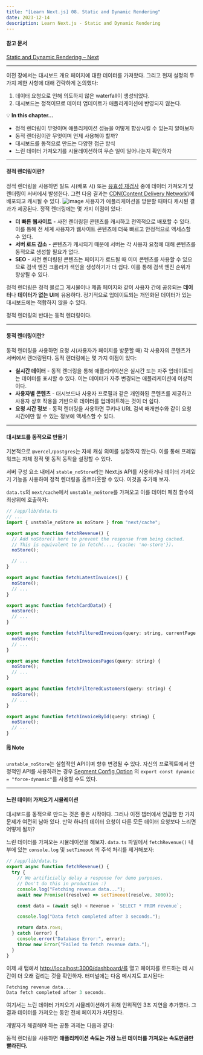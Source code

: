 ```yaml
---
title: "[Learn Next.js] 08. Static and Dynamic Rendering"
date: 2023-12-14
description: Learn Next.js - Static and Dynamic Rendering
---
```


#### 참고 문서

[Static and Dynamic Rendering – Next](https://nextjs.org/learn/dashboard-app/static-and-dynamic-rendering)

---

이전 장에서는 대시보드 개요 페이지에 대한 데이터를 가져왔다. 그리고 현재 설정의 두 가지 제한 사항에 대해 간략하게 논의했다:

1. 데이터 요청으로 인해 의도하지 않은 waterfall이 생성되었다.
2. 대시보드는 정적이므로 데이터 업데이트가 애플리케이션에 반영되지 않는다.

💡 **In this chapter…**

- 정적 렌더링이 무엇이며 애플리케이션 성능을 어떻게 향상시킬 수 있는지 알아보자
- 동적 렌더링이란 무엇이며 언제 사용해야 할까?
- 대시보드를 동적으로 만드는 다양한 접근 방식
- 느린 데이터 가져오기를 시뮬레이션하여 무슨 일이 일어나는지 확인하자

---

#### 정적 렌더링이란?

정적 렌더링을 사용하면 빌드 시(배포 시) 또는 [유효성 재검사](https://nextjs.org/docs/app/building-your-application/data-fetching/fetching-caching-and-revalidating#revalidating-data) 중에 데이터 가져오기 및 렌더링이 서버에서 발생한다. 그런 다음 결과는 [CDN(Content Delivery Network)](https://nextjs.org/docs/app/building-your-application/rendering/server-components#static-rendering-default)에 배포되고 캐시될 수 있다.
![image](https://github.com/tamoimi/tami-dev-blog/assets/100749520/a4867186-b487-4556-a1f7-b3deb677b178)
사용자가 애플리케이션을 방문할 때마다 캐시된 결과가 제공된다. 정적 렌더링에는 몇 가지 이점이 있다:

- **더 빠른 웹사이트** - 사전 렌더링된 콘텐츠를 캐시하고 전역적으로 배포할 수 있다. 이를 통해 전 세계 사용자가 웹사이트 콘텐츠에 더욱 빠르고 안정적으로 액세스할 수 있다.
- **서버 로드 감소** - 콘텐츠가 캐시되기 때문에 서버는 각 사용자 요청에 대해 콘텐츠를 동적으로 생성할 필요가 없다.
- **SEO** - 사전 렌더링된 콘텐츠는 페이지가 로드될 때 이미 콘텐츠를 사용할 수 있으므로 검색 엔진 크롤러가 색인을 생성하기가 더 쉽다. 이를 통해 검색 엔진 순위가 향상될 수 있다.

정적 렌더링은 정적 블로그 게시물이나 제품 페이지와 같이 사용자 간에 공유되는 **데이터**나 **데이터가 없는 UI**에 유용하다. 정기적으로 업데이트되는 개인화된 데이터가 있는 대시보드에는 적합하지 않을 수 있다.

정적 렌더링의 반대는 동적 렌더링이다.

---

#### 동적 렌더링이란?

동적 렌더링을 사용하면 요청 시(사용자가 페이지를 방문할 때) 각 사용자의 콘텐츠가 서버에서 렌더링된다. 동적 렌더링에는 몇 가지 이점이 있다:

- **실시간 데이터** - 동적 렌더링을 통해 애플리케이션은 실시간 또는 자주 업데이트되는 데이터를 표시할 수 있다. 이는 데이터가 자주 변경되는 애플리케이션에 이상적이다.
- **사용자별 콘텐츠** - 대시보드나 사용자 프로필과 같은 개인화된 콘텐츠를 제공하고 사용자 상호 작용을 기반으로 데이터를 업데이트하는 것이 더 쉽다.
- **요청 시간 정보** - 동적 렌더링을 사용하면 쿠키나 URL 검색 매개변수와 같이 요청 시간에만 알 수 있는 정보에 액세스할 수 있다.

---

#### 대시보드를 동적으로 만들기

기본적으로 `@vercel/postgres`는 자체 캐싱 의미를 설정하지 않는다. 이를 통해 프레임워크는 자체 정적 및 동적 동작을 설정할 수 있다.

서버 구성 요소 내에서 `stable_noStore`라는 Next.js API를 사용하거나 데이터 가져오기 기능을 사용하여 정적 렌더링을 옵트아웃할 수 있다. 이것을 추가해 보자.

`data.ts`의 `next/cache`에서 `unstable_noStore`를 가져오고 이를 데이터 페칭 함수의 최상위에 호출하자:

```jsx
// /app/lib/data.ts
// ...
import { unstable_noStore as noStore } from "next/cache";

export async function fetchRevenue() {
  // Add noStore() here to prevent the response from being cached.
  // This is equivalent to in fetch(..., {cache: 'no-store'}).
  noStore();

  // ...
}

export async function fetchLatestInvoices() {
  noStore();
  // ...
}

export async function fetchCardData() {
  noStore();
  // ...
}

export async function fetchFilteredInvoices(query: string, currentPage: number) {
  noStore();
  // ...
}

export async function fetchInvoicesPages(query: string) {
  noStore();
  // ...
}

export async function fetchFilteredCustomers(query: string) {
  noStore();
  // ...
}

export async function fetchInvoiceById(query: string) {
  noStore();
  // ...
}
```

#### 🗒️ Note

`unstable_noStore`는 실험적인 API이며 향후 변경될 수 있다. 자신의 프로젝트에서 안정적인 API를 사용하려는 경우 [Segment Config Option](https://nextjs.org/docs/app/api-reference/file-conventions/route-segment-config) 의 `export const dynamic = "force-dynamic"`를 사용할 수도 있다.

---

#### 느린 데이터 가져오기 시뮬레이션

대시보드를 동적으로 만드는 것은 좋은 시작이다. 그러나 이전 챕터에서 언급한 한 가지 문제가 여전히 남아 있다. 만약 하나의 데이터 요청이 다른 모든 데이터 요청보다 느리면 어떻게 될까?

느린 데이터를 가져오는 시뮬레이션을 해보자. `data.ts` 파일에서 `fetchRevenue()` 내부에 있는 `console.log` 및 `setTimeout` 의 주석 처리를 제거해보자:

```jsx
// /app/lib/data.ts
export async function fetchRevenue() {
  try {
    // We artificially delay a response for demo purposes.
    // Don't do this in production :)
    console.log("Fetching revenue data...");
    await new Promise((resolve) => setTimeout(resolve, 3000));

    const data = (await sql) < Revenue > `SELECT * FROM revenue`;

    console.log("Data fetch completed after 3 seconds.");

    return data.rows;
  } catch (error) {
    console.error("Database Error:", error);
    throw new Error("Failed to fetch revenue data.");
  }
}
```

이제 새 탭에서 [http://localhost:3000/dashboard/를](http://localhost:3000/dashboard/%EB%A5%BC) 열고 페이지를 로드하는 데 시간이 더 오래 걸리는 것을 확인하자. 터미널에는 다음 메시지도 표시된다:

```jsx
Fetching revenue data...
Data fetch completed after 3 seconds.
```

여기서는 느린 데이터 가져오기 시뮬레이션하기 위해 인위적인 3초 지연을 추가했다. 그 결과 데이터를 가져오는 동안 전체 페이지가 차단된다.

개발자가 해결해야 하는 공통 과제는 다음과 같다:

동적 렌더링을 사용하면 **애플리케이션 속도는 가장 느린 데이터를 가져오는 속도만큼만 빨라진다.**
